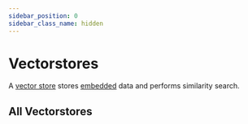 ```yaml
---
sidebar_position: 0
sidebar_class_name: hidden
---
```


# Vectorstores


A [vector store](/docs/concepts/vectorstores) stores [embedded](/docs/concepts/embedding_models) data and performs similarity search.


<EmbeddingVectorStoreTabs/>

<CategoryTable category="vectorstores" />

## All Vectorstores

<IndexTable />

